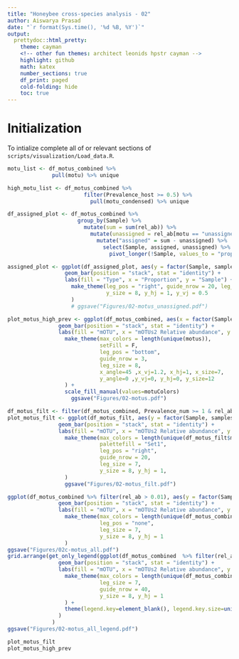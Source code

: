 ```yaml
---
title: "Honeybee cross-species analysis - 02"
author: Aiswarya Prasad
date: "`r format(Sys.time(), '%d %B, %Y')`"
output:
  prettydoc::html_pretty:
    theme: cayman
    <!-- other fun themes: architect leonids hpstr cayman -->
    highlight: github
    math: katex
    number_sections: true
    df_print: paged
    cold-folding: hide
    toc: true
---
```


# Initialization

To intialize complete all of or relevant sections of `scripts/visualization/Load_data.R`.

```r
motu_list <- df_motus_combined %>%
              pull(motu) %>% unique

high_motu_list <- df_motus_combined %>%
                        filter(Prevalence_host >= 0.5) %>%
                          pull(motu_condensed) %>% unique

df_assigned_plot <- df_motus_combined %>%
                      group_by(Sample) %>%
                        mutate(sum = sum(rel_ab)) %>%
                          mutate(unassigned = rel_ab[motu == "unassigned"]) %>%
                            mutate("assigned" = sum - unassigned) %>%
                              select(Sample, assigned, unassigned) %>%
                                pivot_longer(!Sample, values_to = "proportion", names_to = "Type")

assigned_plot <- ggplot(df_assigned_plot, aes(y = factor(Sample, samples), x = proportion, fill = factor(Type, levels = c("unassigned", "assigned")))) +
                  geom_bar(position = "stack", stat = "identity") +
                  labs(fill = "Type", x = "Proportion", y = "Sample") +
                    make_theme(leg_pos = "right", guide_nrow = 20, leg_size = 7,
                               y_size = 8, y_hj = 1, y_vj = 0.5
                    )
                    # ggsave("Figures/02-motus_unassigned.pdf")

plot_motus_high_prev <- ggplot(df_motus_combined, aes(x = factor(Sample, samples), y = rel_ab, fill = factor(motu_condensed, motus))) +
                geom_bar(position = "stack", stat = "identity") +
                labs(fill = "mOTU", x = "mOTUs2 Relative abundance", y = "Sample") +
                  make_theme(max_colors = length(unique(motus)),
                             setFill = F,
                             leg_pos = "bottom",
                             guide_nrow = 3,
                             leg_size = 8,
                             x_angle=45 ,x_vj=1.2, x_hj=1, x_size=7,
                             y_angle=0 ,y_vj=0, y_hj=0, y_size=12
                  ) +
                  scale_fill_manual(values=motuColors)
                    ggsave("Figures/02-motus.pdf")

df_motus_filt <- filter(df_motus_combined, Prevalence_num >= 1 & rel_ab > 0.01)
plot_motus_filt <- ggplot(df_motus_filt, aes(y = factor(Sample, samples), x = rel_ab, fill = factor(motu_condensed))) +
                geom_bar(position = "stack", stat = "identity") +
                labs(fill = "mOTU", x = "mOTUs2 Relative abundance", y = "Sample") +
                  make_theme(max_colors = length(unique(df_motus_filt$motu_condensed)),
                             palettefill = "Set1",
                             leg_pos = "right",
                             guide_nrow = 20,
                             leg_size = 7,
                             y_size = 8, y_hj = 1,
                  )
                  ggsave("Figures/02-motus_filt.pdf")

ggplot(df_motus_combined %>% filter(rel_ab > 0.01), aes(y = factor(Sample, samples), x = rel_ab, fill = factor(motu))) +
                geom_bar(position = "stack", stat = "identity") +
                labs(fill = "mOTU", x = "mOTUs2 Relative abundance", y = "Sample") +
                  make_theme(max_colors = length(unique(df_motus_combined$motu)),
                             leg_pos = "none",
                             leg_size = 7,
                             y_size = 8, y_hj = 1
                  )
ggsave("Figures/02c-motus_all.pdf")
grid.arrange(get_only_legend(ggplot(df_motus_combined  %>% filter(rel_ab > 0.01), aes(y = factor(Sample, samples), x = rel_ab, fill = factor(motu))) +
                geom_bar(position = "stack", stat = "identity") +
                labs(fill = "mOTU", x = "mOTUs2 Relative abundance", y = "Sample") +
                  make_theme(max_colors = length(unique(df_motus_combined$motu)),
                             leg_size = 7,
                             guide_nrow = 40,
                             y_size = 8, y_hj = 1
                  ) +
                  theme(legend.key=element_blank(), legend.key.size=unit(5,"point"))
                )
              )
ggsave("Figures/02-motus_all_legend.pdf")

plot_motus_filt
plot_motus_high_prev
```